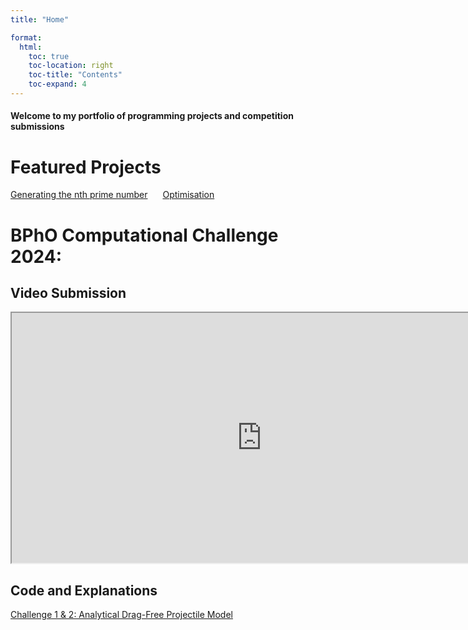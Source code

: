 ```yaml
---
title: "Home"

format:
  html:
    toc: true
    toc-location: right
    toc-title: "Contents"
    toc-expand: 4
---
```

<h4> Welcome to my portfolio of programming projects and competition submissions</h4>

# Featured Projects

<nav>
  <ul style="list-style-type:none; padding:0">
    <li style="display:inline; margin-right: 20px;"><a href="/posts/primes.html">Generating the nth prime number</a></li>
    <li style="display:inline; margin-right: 20px;"><a href="/posts/optimisation.html">Optimisation</a></li>
  </ul>
</nav>

# BPhO Computational Challenge 2024:

## Video Submission

<iframe width="800" height="400"
src="https://www.youtube.com/embed/ViT6NdrrbJo">
</iframe>

## Code and Explanations

<nav>
  <ul style="list-style-type:none; padding:0">
    <li style="display:inline; margin-right: 20px;"><a href="/posts/cchallenge1.html">Challenge 1 & 2: Analytical Drag-Free Projectile Model</a></li>
  </ul>
</nav>
